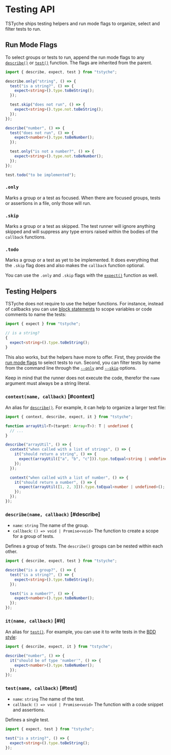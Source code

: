 
# Testing API

TSTyche ships testing helpers and run mode flags to organize, select and filter tests to run.

## Run Mode Flags

To select groups or tests to run, append the run mode flags to any [`describe()`](#describe) or [`test()`](#test) function. The flags are inherited from the parent.

```ts
import { describe, expect, test } from "tstyche";

describe.only("string", () => {
  test("is a string?", () => {
    expect<string>().type.toBeString();
  });

  test.skip("does not run", () => {
    expect<string>().type.not.toBeString();
  });
});

describe("number", () => {
  test("does not run", () => {
    expect<number>().type.toBeNumber();
  });

  test.only("is not a number?", () => {
    expect<string>().type.not.toBeNumber();
  });
});

test.todo("to be implemented");
```

### `.only`

Marks a group or a test as focused. When there are focused groups, tests or assertions in a file, only those will run.

### `.skip`

Marks a group or a test as skipped. The test runner will ignore anything skipped and will suppress any type errors raised within the bodies of the `callback` functions.

### `.todo`

Marks a group or a test as yet to be implemented. It does everything that the `.skip` flag does and also makes the `callback` function optional.

<Tip>

You can use the `.only` and `.skip` flags with the [`expect()`](./expect-api.mdx#run-mode-flags) function as well.

</Tip>

## Testing Helpers

TSTyche does not require to use the helper functions. For instance, instead of callbacks you can use [block statements](https://developer.mozilla.org/en-US/docs/Web/JavaScript/Reference/Statements/block) to scope variables or code comments to name the tests:

```ts
import { expect } from "tstyche";

// is a string?
{
  expect<string>().type.toBeString();
}
```

This also works, but the helpers have more to offer. First, they provide the [run mode flags](#run-mode-flags) to select tests to run. Second, you can filter tests by name from the command line through the [`--only`](./command-line.mdx#only) and [`--skip`](./command-line.mdx#skip) options.

<Warning>

Keep in mind that the runner does not execute the code, therefor the `name` argument must always be a string literal.

</Warning>

### `context(name, callback)` [#context]

An alias for [`describe()`](#describe). For example, it can help to organize a larger test file:

```ts
import { context, describe, expect, it } from "tstyche";

function arrayUtil<T>(target: Array<T>): T | undefined {
  // ...
}

describe("arrayUtil", () => {
  context("when called with a list of strings", () => {
    it("should return a string", () => {
      expect(arrayUtil(["a", "b", "c"])).type.toEqual<string | undefined>();
    });
  });

  context("when called with a list of number", () => {
    it("should return a number", () => {
      expect(arrayUtil([1, 2, 3])).type.toEqual<number | undefined>();
    });
  });
});
```

### `describe(name, callback)` [#describe]

- `name`: `string` The name of the group.
- `callback`: `() => void | Promise<void>` The function to create a scope for a group of tests.

Defines a group of tests. The `describe()` groups can be nested within each other.

```ts
import { describe, expect, test } from "tstyche";

describe("is a group?", () => {
  test("is a string?", () => {
    expect<string>().type.toBeString();
  });

  test("is a number?", () => {
    expect<number>().type.toBeNumber();
  });
});
```

### `it(name, callback)` [#it]

An alias for [`test()`](#test). For example, you can use it to write tests in the [BDD style](https://en.wikipedia.org/wiki/Behavior-driven_development):

```ts
import { describe, expect, it } from "tstyche";

describe("number", () => {
  it("should be of type 'number'", () => {
    expect<number>().type.toBeNumber();
  });
});
```

### `test(name, callback)` [#test]

- `name`: `string` The name of the test.
- `callback`: `() => void | Promise<void>` The function with a code snippet and assertions.

Defines a single test.

```ts
import { expect, test } from "tstyche";

test("is a string?", () => {
  expect<string>().type.toBeString();
});
```

